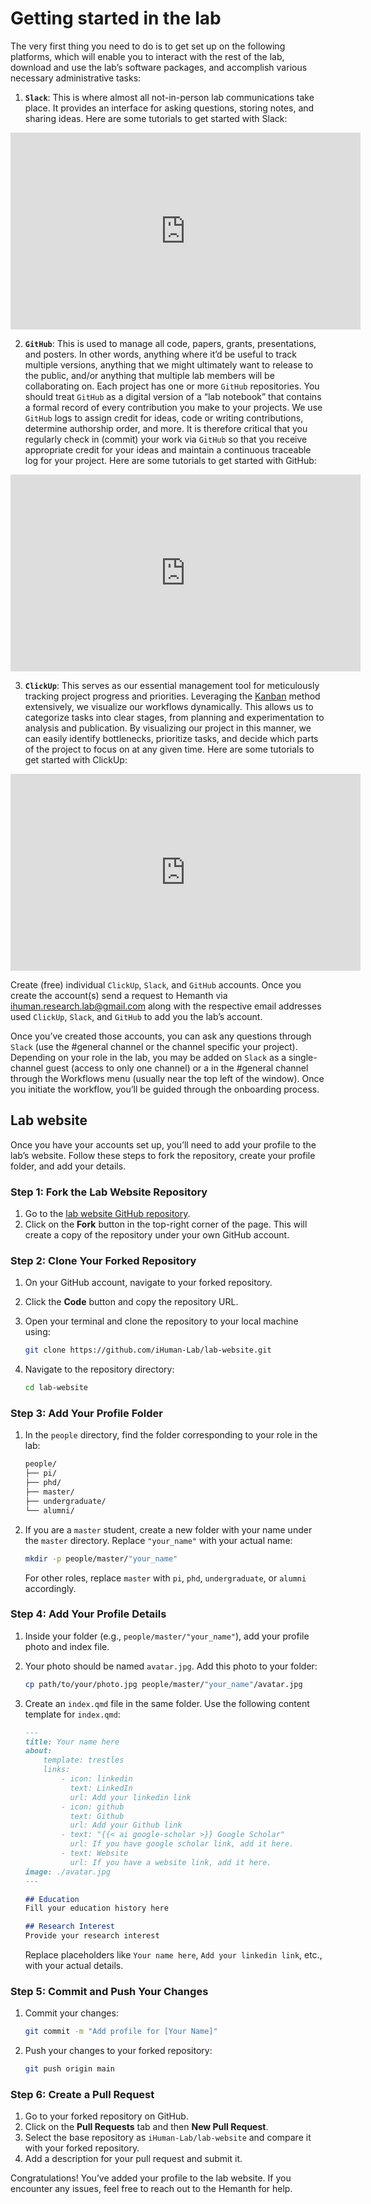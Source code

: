 # Getting started in the lab {.unnumbered}

The very first thing you need to do is to get set up on the following platforms, which will enable you to interact with the rest of the lab, download and use the lab’s software packages, and accomplish various necessary administrative tasks:

1. **``Slack``**: This is where almost all not-in-person lab communications take place. It provides an interface for asking questions, storing notes, and sharing ideas. Here are some tutorials to get started with Slack:

<p align="center">
<iframe width="560" height="315" src="https://www.youtube.com/embed/videoseries?si=geC_RBm7HWjm73so&amp;list=PLWlXaxtQ7fUb1WqLJDqJFGQsAXU7CjoGz" title="YouTube video player" frameborder="0" allow="accelerometer; autoplay; clipboard-write; encrypted-media; gyroscope; picture-in-picture; web-share" referrerpolicy="strict-origin-when-cross-origin" allowfullscreen></iframe>
<p>

2. **``GitHub``**: This is used to manage all code, papers, grants, presentations, and posters. In other words, anything where it’d be useful to track multiple versions, anything that we might ultimately want to release to the public, and/or anything that multiple lab members will be collaborating on. Each project has one or more `GitHub` repositories. You should treat `GitHub` as a digital version of a “lab notebook” that contains a formal record of every contribution you make to your projects. We use `GitHub` logs to assign credit for ideas, code or writing contributions, determine authorship order, and more. It is therefore critical that you regularly check in (commit) your work via `GitHub` so that you receive appropriate credit for your ideas and maintain a continuous traceable log for your project. Here are some tutorials to get started with GitHub:

<p align="center">
<iframe width="560" height="315" src="https://www.youtube.com/embed/videoseries?si=AzfotQgy0j-SF1MK&amp;list=PL0lo9MOBetEFcp4SCWinBdpml9B2U25-f" title="YouTube video player" frameborder="0" allow="accelerometer; autoplay; clipboard-write; encrypted-media; gyroscope; picture-in-picture; web-share" referrerpolicy="strict-origin-when-cross-origin" allowfullscreen></iframe>
<p>

3. **``ClickUp``**: This serves as our essential management tool for meticulously tracking project progress and priorities. Leveraging the [Kanban](https://www.youtube.com/watch?v=OAw-sUQwMSk){target='_blank_'} method extensively, we visualize our workflows dynamically. This allows us to categorize tasks into clear stages, from planning and experimentation to analysis and publication. By visualizing our project in this manner, we can easily identify bottlenecks, prioritize tasks, and decide which parts of the project to focus on at any given time. Here are some tutorials to get started with ClickUp:

<p align="center">
<iframe width="560" height="315" src="https://www.youtube.com/embed/JmcVjP8m02k?si=gS8CfrXPMCQkDrWZ" title="YouTube video player" frameborder="0" allow="accelerometer; autoplay; clipboard-write; encrypted-media; gyroscope; picture-in-picture; web-share" referrerpolicy="strict-origin-when-cross-origin" allowfullscreen></iframe>
<p>

:::{.callout-note title=Task}
Create (free) individual `ClickUp`, `Slack`, and `GitHub` accounts. Once you create the account(s) send a request to Hemanth via [ihuman.research.lab@gmail.com]() along with the respective email addresses used `ClickUp`, `Slack`, and `GitHub` to add you the lab's account.
:::

Once you’ve created those accounts, you can ask any questions through `Slack` (use the #general channel or the channel specific your project). Depending on your role in the lab, you may be added on `Slack` as a single-channel guest (access to only one channel) or a in the #general channel through the Workflows menu (usually near the top left of the window). Once you initiate the workflow, you’ll be guided through the onboarding process.

## Lab website {#sec-labwebsite}
Once you have your accounts set up, you’ll need to add your profile to the lab’s website. Follow these steps to fork the repository, create your profile folder, and add your details.

### Step 1: Fork the Lab Website Repository

1. Go to the [lab website GitHub repository](https://github.com/iHuman-Lab/lab-website){target='_blank_'}.
2. Click on the **Fork** button in the top-right corner of the page. This will create a copy of the repository under your own GitHub account.

### Step 2: Clone Your Forked Repository

1. On your GitHub account, navigate to your forked repository.
2. Click the **Code** button and copy the repository URL.
3. Open your terminal and clone the repository to your local machine using:
   ```bash
   git clone https://github.com/iHuman-Lab/lab-website.git
   ```
4. Navigate to the repository directory:
   ```bash
   cd lab-website
   ```

### Step 3: Add Your Profile Folder

1. In the `people` directory, find the folder corresponding to your role in the lab:

   ```.bash
   people/
   ├── pi/
   ├── phd/
   ├── master/
   ├── undergraduate/
   └── alumni/
   ```

2. If you are a `master` student, create a new folder with your name under the `master` directory. Replace `"your_name"` with your actual name:

   ```bash
   mkdir -p people/master/"your_name"
   ```

   For other roles, replace `master` with `pi`, `phd`, `undergraduate`, or `alumni` accordingly.

### Step 4: Add Your Profile Details

1. Inside your folder (e.g., `people/master/"your_name"`), add your profile photo and index file.

2. Your photo should be named `avatar.jpg`. Add this photo to your folder:
   ```bash
   cp path/to/your/photo.jpg people/master/"your_name"/avatar.jpg
   ```

3. Create an `index.qmd` file in the same folder. Use the following content template for `index.qmd`:

   ```markdown
   ---
   title: Your name here
   about:
       template: trestles
       links:
           - icon: linkedin
             text: LinkedIn
             url: Add your linkedin link
           - icon: github
             text: Github
             url: Add your Github link
           - text: "{{< ai google-scholar >}} Google Scholar"
             url: If you have google scholar link, add it here.
           - text: Website
             url: If you have a website link, add it here.
   image: ./avatar.jpg
   ---

   ## Education
   Fill your education history here

   ## Research Interest
   Provide your research interest
   ```

   Replace placeholders like `Your name here`, `Add your linkedin link`, etc., with your actual details.

### Step 5: Commit and Push Your Changes

1. Commit your changes:
   ```bash
   git commit -m "Add profile for [Your Name]"
   ```

2. Push your changes to your forked repository:
   ```bash
   git push origin main
   ```

### Step 6: Create a Pull Request

1. Go to your forked repository on GitHub.
2. Click on the **Pull Requests** tab and then **New Pull Request**.
3. Select the base repository as `iHuman-Lab/lab-website` and compare it with your forked repository.
4. Add a description for your pull request and submit it.

Congratulations! You’ve added your profile to the lab website. If you encounter any issues, feel free to reach out to the Hemanth for help.